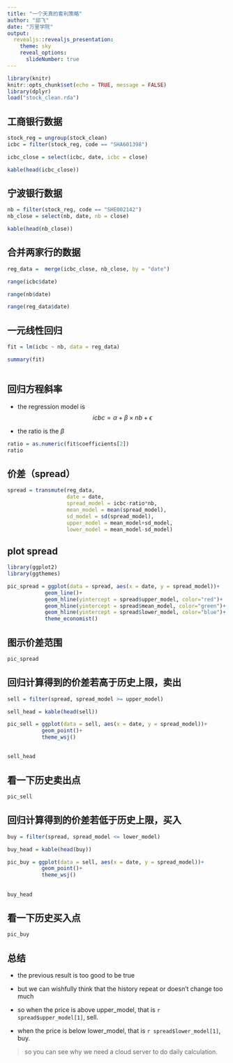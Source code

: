 ```yaml
---
title: "一个天真的套利策略"
author: "邱飞"
date: "万里学院"
output:
  revealjs::revealjs_presentation:
    theme: sky
    reveal_options:
      slideNumber: true
---
```


```r
library(knitr)
knitr::opts_chunk$set(echo = TRUE, message = FALSE)
library(dplyr)
load("stock_clean.rda")
```

## 工商银行数据

```r

stock_reg = ungroup(stock_clean)
icbc = filter(stock_reg, code == "SHA601398")

icbc_close = select(icbc, date, icbc = close)

kable(head(icbc_close))

```


## 宁波银行数据

```r

nb = filter(stock_reg, code == "SHE002142")
nb_close = select(nb, date, nb = close)

kable(head(nb_close))

```

## 合并两家行的数据

```r
reg_data =  merge(icbc_close, nb_close, by = "date")

range(icbc$date)

range(nb$date)

range(reg_data$date)


```


## 一元线性回归

```r

fit = lm(icbc ~ nb, data = reg_data)

summary(fit)



```

## 回归方程斜率
- the regression model is 
$$ icbc = \alpha + \beta \times nb + \epsilon $$

- the ratio is the $\beta$

```r
ratio = as.numeric(fit$coefficients[2])
ratio
```


## 价差（spread）

```r

spread = transmute(reg_data,
                   date = date,
                   spread_model = icbc-ratio*nb,
                   mean_model = mean(spread_model),
                   sd_model = sd(spread_model),
                   upper_model = mean_model+sd_model,
                   lower_model = mean_model-sd_model)

```


## plot spread

```r

library(ggplot2)
library(ggthemes)

pic_spread = ggplot(data = spread, aes(x = date, y = spread_model))+
            geom_line()+
            geom_hline(yintercept = spread$upper_model, color="red")+
            geom_hline(yintercept = spread$mean_model, color="green")+
            geom_hline(yintercept = spread$lower_model, color="blue")+
            theme_economist()

```

## 图示价差范围

```r
pic_spread
```


## 回归计算得到的价差若高于历史上限，卖出

```r

sell = filter(spread, spread_model >= upper_model)

sell_head = kable(head(sell))

pic_sell = ggplot(data = sell, aes(x = date, y = spread_model))+
           geom_point()+
           theme_wsj()
```

##

```r
sell_head
```


## 看一下历史卖出点

```r
pic_sell
```


## 回归计算得到的价差若低于历史上限，买入

```r

buy = filter(spread, spread_model <= lower_model)

buy_head = kable(head(buy))

pic_buy = ggplot(data = sell, aes(x = date, y = spread_model))+
           geom_point()+
           theme_wsj()


```

## 

```r
buy_head
```




## 看一下历史买入点

```r
pic_buy
```

## 总结

- the previous result is too good to be true

- but we can wishfully think that the history repeat or doesn't change too much

- so when the price is above upper_model, that is `r spread$upper_model[1]`, sell.

- when the price is below lower_model, that is `r spread$lower_model[1]`, buy.

> so you can see why we need a cloud server to do daily calculation.

